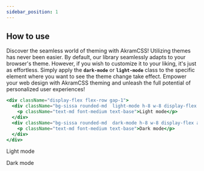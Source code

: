 ```yaml
---
sidebar_position: 1
---
```


## How to use

Discover the seamless world of theming with AkramCSS! Utilizing themes has never been easier. By default, our library seamlessly adapts to your browser's theme. However, if you wish to customize it to your liking, it's just as effortless. Simply apply the **`dark-mode`** or **`light-mode`** class to the specific element where you want to see the theme change take effect. Empower your web design with AkramCSS theming and unleash the full potential of personalized user experiences!

```jsx
<div className="display-flex flex-row gap-1">
  <div className="bg-sissa rounded-md  light-mode h-8 w-8 display-flex alignI-center justifyC-center">
    <p className="text-md font-medium text-base">Light mode</p>
  </div>
  <div className="bg-sissa rounded-md  dark-mode h-8 w-8 display-flex alignI-center justifyC-center">
    <p className="text-md font-medium text-base">Dark mode</p>
  </div>
</div>
```

<div className="display-flex flex-row gap-1">
  <div className="bg-sissa rounded-md  light-mode h-8 w-8 display-flex alignI-center justifyC-center">
    <p className="text-md font-medium text-base">Light mode</p>
  </div>
  <div className="bg-sissa rounded-md  dark-mode h-8 w-8 display-flex alignI-center justifyC-center">
    <p className="text-md font-medium text-base">Dark mode</p>
  </div>
</div>
